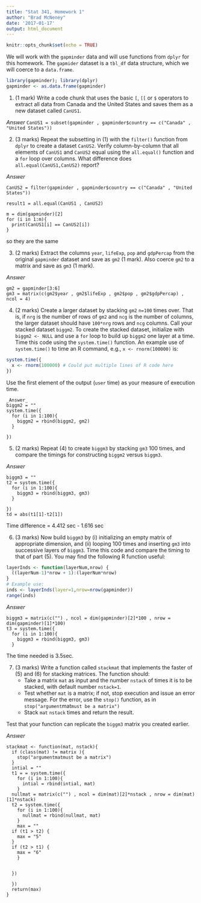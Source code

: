 ```yaml
---
title: "Stat 341, Homework 1"
author: "Brad McNeney"
date: '2017-01-17'
output: html_document
---
```


```r
knitr::opts_chunk$set(echo = TRUE)
```

We will work with the `gapminder` data 
and will use functions from `dplyr` for this homework.
The `gapmider` dataset is a `tbl_df` data structure, 
which 
we will coerce to a `data.frame`.

```r
library(gapminder); library(dplyr)
gapminder <- as.data.frame(gapminder)
```

1. (1 mark)
Write a code chunk that uses the basic `[`, `[[` or `$`
operators to extract all data 
from Canada and the United States and saves them as a new
dataset called `CanUS1`. 

_Answer_
`CanUS1 = subset(gapminder , gapminder$country == c("Canada" , "United States"))`

2. (3 marks)
Repeat the subsetting in (1) with the `filter()` function
from `dplyr` to create a dataset `CanUS2`. 
Verify column-by-column that all elements of `CanUS1` and
`CanUS2` equal using the `all.equal()` function and 
a `for` loop over columns. 
What difference does `all.equal(CanUS1,CanUS2)` report?

_Answer_
```
CanUS2 = filter(gapminder , gapminder$country == c("Canada" , "United States"))

result1 = all.equal(CanUS1 , CanUS2)

m = dim(gapminder)[2]
for (i in 1:m){
  print(CanUS1[i] == CanUS2[i])
}
```
so they are the same

3. (2 marks)
Extract the columns `year`, `lifeExp`, `pop` and 
`gdpPercap` from the original `gapminder`
dataset and save as `gm2` (1 mark). 
Also coerce `gm2` to a matrix and save as `gm3` (1 mark).

_Answer_
```
gm2 = gapminder[3:6]
gm3 = matrix(c(gm2$year , gm2$lifeExp , gm2$pop , gm2$gdpPercap) , ncol = 4)
```

4. (2 marks)
Create a larger dataset by stacking `gm2`
`n=100` times over. That is, if `nrg` is the number
of rows of `gm2` and `ncg` is the number of columns,
the larger dataset should have `100*nrg` rows and
`ncg` columns.
Call your stacked dataset `biggm2`. 
To create the stacked dataset, 
initialize with `biggm2 <- NULL` and use 
a `for` loop to build up `biggm2` one layer 
at a time. Time this code using the `system.time()` function.
An example use of `system.time()` to time an R 
command, e.g., `x <- rnorm(100000)` is:
```r
system.time({
  x <- rnorm(100000) # Could put multiple lines of R code here
})
```
Use the first element of the output (`user` time) as 
your measure of execution time.

```
_Answer_
biggm2 = ""
system.time({
  for (i in 1:100){
    biggm2 = rbind(biggm2, gm2)
  }
  
})
```


5. (2 marks)
Repeat (4) to create `biggm3` by stacking `gm3` 100 times,
and compare the timings for constructing `biggm2` versus
`biggm3`.

_Answer_
```
biggm3 = ""
t2 = system.time({
  for (i in 1:100){
    biggm3 = rbind(biggm3, gm3)
  }
  
})
td = abs(t1[1]-t2[1]) 
```
Time difference = 4.412 sec - 1.616 sec


6. (3 marks) 
Now build `biggm3` by (i) initializing an empty
matrix of appropriate dimension, and (ii) looping 100 times
and inserting `gm3` into successive layers of `biggm3`.
Time this code and compare the timing to that of 
part (5). You may find the following R function
useful:
```r
layerInds <- function(layerNum,nrow) {
  ((layerNum-1)*nrow + 1):(layerNum*nrow) 
}
# Example use:
inds <- layerInds(layer=1,nrow=nrow(gapminder))
range(inds)
```

_Answer_
```
biggm3 = matrix(c("") , ncol = dim(gapminder)[2]*100 , nrow = dim(gapminder)[1]*100)
t3 = system.time({
  for (i in 1:100){
    biggm3 = rbind(biggm3, gm3)
  }
```
The time needed is 3.5sec.

7. (3 marks)
Write a function called `stackmat` that implements the faster
of (5) and (6) for stacking matrices. The function 
should:
    - Take a matrix `mat` as input and the number `nstack` of
    times it is to be stacked, with default number `nstack=1`.
    - Test whether `mat` is a matrix; if not,
    stop execution and issue an error message. 
    For the error, use the `stop()` function, as in
    `stop("argument `mat` must be a matrix")`
    - Stack `mat` `nstack` times and return the result.

Test that your function can replicate the `biggm3` matrix
you created earlier.
  
_Answer_
```
stackmat <- function(mat, nstack){
  if (class(mat) != matrix ){
    stop("argumentmatmust be a matrix")
  }
  intial = ""
  t1 = = system.time({
    for (i in 1:100){
      intial = rbind(intial, mat)
    }
  nullmat = matrix(c("") , ncol = dim(mat)[2]*nstack , nrow = dim(mat)[1]*nstack)
  t2 = system.time({
    for (i in 1:100){
      nullmat = rbind(nullmat, mat)
    }
    max = ""
  if (t1 > t2) {
    max = "5"
  }
  if (t2 > t1) {
    max = "6"
    }
  
    
  })
    
  })
  return(max)
}
```
